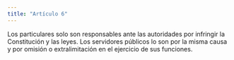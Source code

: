 ```yaml
---
title: "Artículo 6"
---
```


Los particulares solo son responsables ante las autoridades por infringir la Constitución y las leyes. Los servidores públicos lo son por
la misma causa y por omisión o extralimitación en
el ejercicio de sus funciones.
